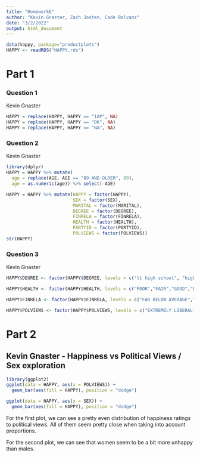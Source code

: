 ```yaml
---
title: "Homework6"
author: "Kevin Gnaster, Zach Josten, Cade Balvanz"
date: "3/2/2022"
output: html_document
---
```


```r
data(happy, package="productplots")
HAPPY <- readRDS("HAPPY.rds")
```

# Part 1

### Question 1

Kevin Gnaster

```r
HAPPY = replace(HAPPY, HAPPY == "IAP", NA)
HAPPY = replace(HAPPY, HAPPY == "DK", NA)
HAPPY = replace(HAPPY, HAPPY == "NA", NA)
```

### Question 2

Kevin Gnaster

```r
library(dplyr)
HAPPY = HAPPY %>% mutate(
  age = replace(AGE, AGE == "89 AND OLDER", 89),
  age = as.numeric(age)) %>% select(-AGE)

HAPPY = HAPPY %>% mutate(HAPPY = factor(HAPPY), 
                         SEX = factor(SEX),
                         MARITAL = factor(MARITAL),
                         DEGREE = factor(DEGREE),
                         FINRELA = factor(FINRELA),
                         HEALTH = factor(HEALTH),
                         PARTYID = factor(PARTYID),
                         POLVIEWS = factor(POLVIEWS))
str(HAPPY)
```

### Question 3

Kevin Gnaster

```r
HAPPY$DEGREE <- factor(HAPPY$DEGREE, levels = c("lt high school", "high school", "junior college", "bachelor", "graduate school"))

HAPPY$HEALTH <- factor(HAPPY$HEALTH, levels = c("POOR","FAIR","GOOD","EXCELLENT"))

HAPPY$FINRELA <- factor(HAPPY$FINRELA, levels = c("FAR BELOW AVERAGE","BELOW AVERAGE", "AVERAGE", "ABOVE AVERAGE","FAR ABOVE AVERAGE"))

HAPPY$POLVIEWS <- factor(HAPPY$POLVIEWS, levels = c("EXTREMELY LIBERAL","LIBERAL","SLIGHTLY LIBERAL","MODERATE","SLGHTLY CONSERVATIVE","CONSERVATIVE","EXTRMLY CONSERVATIVE"))
```
# Part 2

## Kevin Gnaster - Happiness vs Political Views / Sex exploration 

```r
library(ggplot2)
ggplot(data = HAPPY, aes(x = POLVIEWS)) +
  geom_bar(aes(fill = HAPPY), position = "dodge")

ggplot(data = HAPPY, aes(x = SEX)) +
  geom_bar(aes(fill = HAPPY), position = "dodge")
```

For the first plot, we can see a pretty even distribution of happiness ratings to political views. All of them seem pretty close when taking into account proportions.

For the second plot, we can see that women seem to be a bit more unhappy than males.

